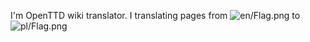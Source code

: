 {{en/Archive/Community/Users/Infobox User| fontcolor     = black
| width         = auto
| tablecolor    = lightgreen
| color         = white
| status        = 
| image         = 
| image_width   = 92
| image_caption = 
| name          = Łukasz
| gender        = Male
| birthdate     = 
| birthplace    = 
| location      = Grodzisk Mazowiecki
| country       = Poland
| ocupation     = 
| education     = IT high school student
| religion      = Ateist
| politics      = 
| iq            = 
| personalitytype= 
| OTTD          = 
| website       = 
| email         = lukasz280@mixbox.pl
| Facebook      = :P
| MySpace       = 
| Twitter       = 
| interests     = 
| userboxes     = 
}}

I'm OpenTTD wiki translator. I translating pages from [[File:en/Flag.png]] to [[File:pl/Flag.png]]